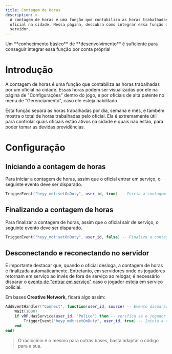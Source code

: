 ```yaml
---
title: Contagem de Horas
description: >-
  A contagem de horas é uma função que contabiliza as horas trabalhadas por um
  oficial na cidade. Nessa página, descubra como integrar essa função ao seu
  servidor.
---
```


<Tip>
	Um **conhecimento básico** de **desenvolvimento** é suficiente para conseguir integrar essa função por conta própria!
</Tip>

# Introdução

A contagem de horas é uma função que contabiliza as horas trabalhadas por um oficial na cidade. Essas horas podem ser visualizadas por ele na página de "Configurações" dentro do jogo, e por oficiais de alta patente no menu de "Gerenciamento", caso ele esteja habilitado.

Esta função separa as horas trabalhadas por dia, semana e mês, e também mostra o total de horas trabalhadas pelo oficial. Ela é extremamente útil para controlar quais oficiais estão ativos na cidade e quais não estão, para poder tomar as devidas providências.

# Configuração

## Iniciando a contagem de horas

Para iniciar a contagem de horas, assim que o oficial entrar em serviço, o seguinte evento deve ser disparado.

```lua server.lua
TriggerEvent("heyy_mdt:setOnDuty", user_id, true) -- Inicia a contagem de horas
```

## Finalizando a contagem de horas

Para finalizar a contagem de horas, assim que o oficial sair de serviço, o seguinte evento deve ser disparado.

```lua server.lua
TriggerEvent("heyy_mdt:setOnDuty", user_id, false) -- Finaliza a contagem de horas
```

## Desconectando e reconectando no servidor

É importante destacar que, quando o oficial desloga, a contagem de horas é finalizada automaticamente. Entretanto, em servidores onde os jogadores retornam em serviço ao invés de fora de serviço ao relogar, é necessário disparar o [evento de "entrar em serviço"](#iniciando-a-contagem-de-horas) caso o jogador esteja em serviço policial.

Em bases **Creative Network**, ficará algo assim:

```lua server.lua
AddEventHandler("Connect", function(user_id, source) -- Evento disparado quando o jogador entra no servidor
	Wait(1000)
	if vRP.HasService(user_id, "Police") then -- verifica se o jogador está em serviço como Policial
		TriggerEvent("heyy_mdt:setOnDuty", user_id, true) -- Inicia a contagem de horas novamente
	end
end)
```
> O raciocínio é o mesmo para outras bases, basta adaptar o código para a sua.